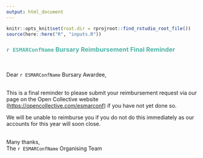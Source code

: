 ```yaml
---
output: html_document
---
```

``` r
knitr::opts_knit$set(root.dir = rprojroot::find_rstudio_root_file())
source(here::here("R", "inputs.R"))
```
### <span style="color: #4fb4a8;">`r ESMARConfName` Bursary Reimbursement Final Reminder</span>  
<br>

Dear `r ESMARConfName` Bursary Awardee,  
<br>

This is a final reminder to please submit your reimbursement request via our page on the Open Collective website (<a href="https://opencollective.com/esmarconf">https://opencollective.com/esmarconf</a>) if you have not yet done so.  

We will be unable to reimburse you if you do not do this immediately as our accounts for this year will soon close.  
<br>

Many thanks,  
The `r ESMARConfName` Organising Team